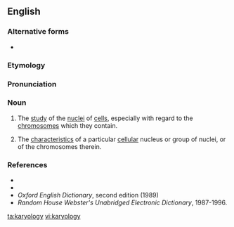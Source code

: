 ==English==

===Alternative forms===
* {{l|en|caryology}}

===Etymology===
{{rfe|lang=en}}

===Pronunciation===
{{rfp|lang=en}}

===Noun===
{{en-noun|karyologies}}

# {{label|en|biology|medicine}} The [[study]] of the [[nucleus|nuclei]] of [[cell]]s, especially with regard to the [[chromosomes]] which they contain.
# {{label|en|biology|medicine}} The [[characteristics]] of a particular [[cellular]] nucleus or group of nuclei, or of the chromosomes therein.

===References===
* {{R:Dictionary.com}}
* {{R:Encarta}}
* ''Oxford English Dictionary'', second edition (1989)
* ''Random House Webster's Unabridged Electronic Dictionary'', 1987-1996.

[[ta:karyology]]
[[vi:karyology]]